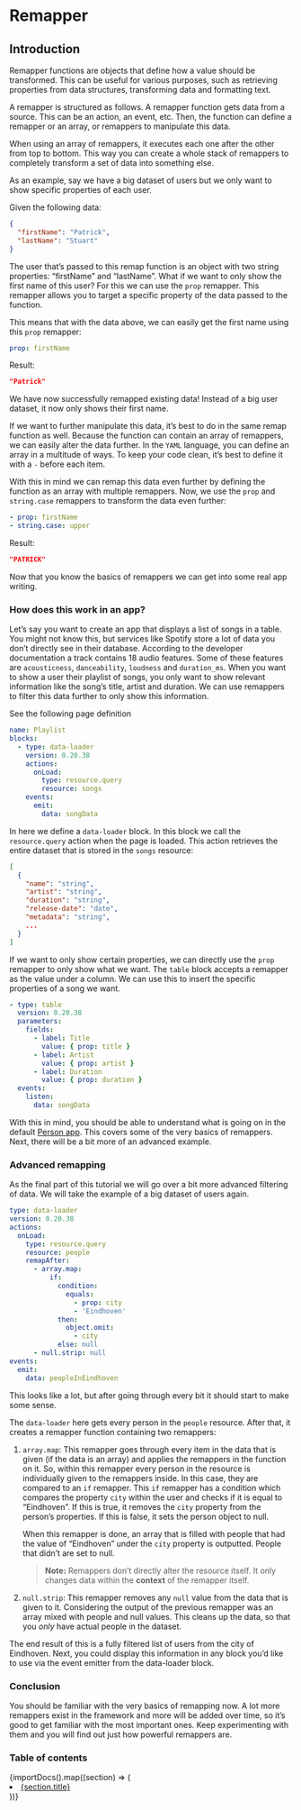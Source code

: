 
# Remapper

## Introduction

Remapper functions are objects that define how a value should be transformed. This can be useful for
various purposes, such as retrieving properties from data structures, transforming data and
formatting text.

A remapper is structured as follows. A remapper function gets data from a source. This can be an
action, an event, etc. Then, the function can define a remapper or an array, or remappers to
manipulate this data.

When using an array of remappers, it executes each one after the other from top to bottom. This way
you can create a whole stack of remappers to completely transform a set of data into something else.

As an example, say we have a big dataset of users but we only want to show specific properties of
each user.

Given the following data:

```json
{
  "firstName": "Patrick",
  "lastName": "Stuart"
}
```

The user that’s passed to this remap function is an object with two string properties: “firstName”
and “lastName”. What if we want to only show the first name of this user? For this we can use the
`prop` remapper. This remapper allows you to target a specific property of the data passed to the
function.

This means that with the data above, we can easily get the first name using this `prop` remapper:

```yaml
prop: firstName
```

Result:

```json
"Patrick"
```

We have now successfully remapped existing data! Instead of a big user dataset, it now only shows
their first name.

If we want to further manipulate this data, it’s best to do in the same remap function as well.
Because the function can contain an array of remappers, we can easily alter the data further. In the
`YAML` language, you can define an array in a multitude of ways. To keep your code clean, it’s best
to define it with a `-` before each item.

With this in mind we can remap this data even further by defining the function as an array with
multiple remappers. Now, we use the `prop` and `string.case` remappers to transform the data even
further:

```yaml
- prop: firstName
- string.case: upper
```

Result:

```json
"PATRICK"
```

Now that you know the basics of remappers we can get into some real app writing.

### How does this work in an app?

Let’s say you want to create an app that displays a list of songs in a table. You might not know
this, but services like Spotify store a lot of data you don’t directly see in their database.
According to the developer documentation a track contains 18 audio features. Some of these features
are `acousticness`, `danceability`, `loudness` and `duration_ms`. When you want to show a user their
playlist of songs, you only want to show relevant information like the song’s title, artist and
duration. We can use remappers to filter this data further to only show this information.

See the following page definition

```yaml
name: Playlist
blocks:
  - type: data-loader
    version: 0.20.38
    actions:
      onLoad:
        type: resource.query
        resource: songs
    events:
      emit:
        data: songData
```

In here we define a `data-loader` block. In this block we call the `resource.query` action when the
page is loaded. This action retrieves the entire dataset that is stored in the `songs` resource:

```json
[
  {
    "name": "string",
    "artist": "string",
    "duration": "string",
    "release-date": "date",
    "metadata": "string",
    ...
  }
]
```

If we want to only show certain properties, we can directly use the `prop` remapper to only show
what we want. The `table` block accepts a remapper as the value under a column. We can use this to
insert the specific properties of a song we want.

```yaml
- type: table
  version: 0.20.38
  parameters:
    fields:
      - label: Title
        value: { prop: title }
      - label: Artist
        value: { prop: artist }
      - label: Duration
        value: { prop: duration }
  events:
    listen:
      data: songData
```

With this in mind, you should be able to understand what is going on in the default
[Person app](https://appsemble.app/en/apps/3). This covers some of the very basics of remappers.
Next, there will be a bit more of an advanced example.

### Advanced remapping

As the final part of this tutorial we will go over a bit more advanced filtering of data. We will
take the example of a big dataset of users again.

```yaml
type: data-loader
version: 0.20.38
actions:
  onLoad:
    type: resource.query
    resource: people
    remapAfter:
      - array.map:
          if:
            condition:
              equals:
                - prop: city
                - 'Eindhoven'
            then:
              object.omit:
                - city
            else: null
      - null.strip: null
events:
  emit:
    data: peopleInEindhoven
```

This looks like a lot, but after going through every bit it should start to make some sense.

The `data-loader` here gets every person in the `people` resource. After that, it creates a remapper
function containing two remappers:

1. `array.map`: This remapper goes through every item in the data that is given (if the data is an
   array) and applies the remappers in the function on it. So, within this remapper every person in
   the resource is individually given to the remappers inside. In this case, they are compared to an
   `if` remapper. This `if` remapper has a condition which compares the property `city` within the
   user and checks if it is equal to “Eindhoven”. If this is true, it removes the `city` property
   from the person’s properties. If this is false, it sets the person object to null.

   When this remapper is done, an array that is filled with people that had the value of “Eindhoven”
   under the `city` property is outputted. People that didn’t are set to null.

   > **Note:** Remappers don’t directly alter the resource itself. It only changes data within the
   > **context** of the remapper itself.

2. `null.strip`: This remapper removes any `null` value from the data that is given to it.
   Considering the output of the previous remapper was an array mixed with people and null values.
   This cleans up the data, so that you _only_ have actual people in the dataset.

The end result of this is a fully filtered list of users from the city of Eindhoven. Next, you could
display this information in any block you’d like to use via the event emitter from the data-loader
block.

### Conclusion

You should be familiar with the very basics of remapping now. A lot more remappers exist in the
framework and more will be added over time, so it’s good to get familiar with the most important
ones. Keep experimenting with them and you will find out just how powerful remappers are.

### Table of contents

<div>
  {importDocs().map((section) => (
    <li key={section.title.toLowerCase()}>
      <a href={`/docs/remapper/${section.title.toLowerCase()}`}>{section.title}</a>
    </li>
  ))}
</div>
